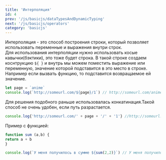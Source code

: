 ```yaml
---
title: 'Интерполяция'
id: 4
prev: '/js/basicjs/dataTypesAndDynamicTyping'
next: '/js/basicjs/operators'
category: 'basicjs'
---
```


Интерполяция - это способ построения строки, который позволяет использовать переменные и выражения внутри строк.<br/>
Для использования интерполяции нужно использовать косые кавычки(бэктики), это тоже будет строка.
В такой строке создаем коснтрукцию `${ }` и внутрь мы можем поместить выражение или переменную, значение которой подставится в это место в строке.
Например если вызвать функцию, то подставится возвращаемое ей значение.
```javaScript
let page = `anime`
console.log(`http://someurl.com/${page}/1`) // http://someurl.com/anime/1
```
Для решения подобного раньше использовалась конкатинация.Такой способ не очень удобен, если путь разрастается.
```javaScript
console.log{'http://someurl.com/' + page + '/' + '1'} //http://someurl.com/anime/1
```
Пример с функцией:
```javaScript
function sum (a,b) {
return a + b
}

console.log(`У меня получилось в сумме ${sum(2,2)}`) // У меня получилось в сумме 4
```